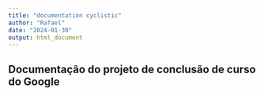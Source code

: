 ```yaml
---
title: "documentation cyclistic"
author: "Rafael"
date: "2024-01-30"
output: html_document
---
```


## Documentação do projeto de conclusão de curso do Google
